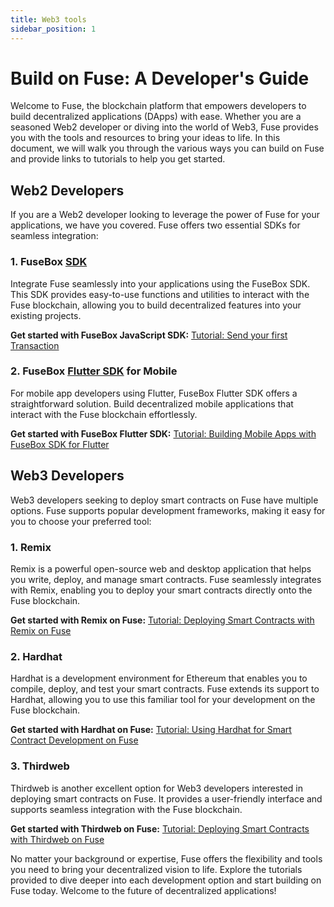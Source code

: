 ```yaml
---
title: Web3 tools
sidebar_position: 1
---
```


# Build on Fuse: A Developer's Guide

Welcome to Fuse, the blockchain platform that empowers developers to build decentralized applications (DApps) with ease. Whether you are a seasoned Web2 developer or diving into the world of Web3, Fuse provides you with the tools and resources to bring your ideas to life. In this document, we will walk you through the various ways you can build on Fuse and provide links to tutorials to help you get started.

## Web2 Developers

If you are a Web2 developer looking to leverage the power of Fuse for your applications, we have you covered. Fuse offers two essential SDKs for seamless integration:

### 1. FuseBox [SDK](/fuse-box/sdk)

Integrate Fuse seamlessly into your applications using the FuseBox SDK. This SDK provides easy-to-use functions and utilities to interact with the Fuse blockchain, allowing you to build decentralized features into your existing projects.

**Get started with FuseBox JavaScript SDK:**
[Tutorial: Send your first Transaction](/fuse-box/tutorials/send-your-first-transaction)

### 2. FuseBox [Flutter SDK](/fuse-box/sdk) for Mobile

For mobile app developers using Flutter, FuseBox Flutter SDK offers a straightforward solution. Build decentralized mobile applications that interact with the Fuse blockchain effortlessly.

**Get started with FuseBox Flutter SDK:**
[Tutorial: Building Mobile Apps with FuseBox SDK for Flutter](https://pub.dev/packages/fuse_wallet_sdk)

## Web3 Developers

Web3 developers seeking to deploy smart contracts on Fuse have multiple options. Fuse supports popular development frameworks, making it easy for you to choose your preferred tool:

### 1. Remix

Remix is a powerful open-source web and desktop application that helps you write, deploy, and manage smart contracts. Fuse seamlessly integrates with Remix, enabling you to deploy your smart contracts directly onto the Fuse blockchain.

**Get started with Remix on Fuse:**
[Tutorial: Deploying Smart Contracts with Remix on Fuse](./using-remix-and-metamask)

### 2. Hardhat

Hardhat is a development environment for Ethereum that enables you to compile, deploy, and test your smart contracts. Fuse extends its support to Hardhat, allowing you to use this familiar tool for your development on the Fuse blockchain.

**Get started with Hardhat on Fuse:**
[Tutorial: Using Hardhat for Smart Contract Development on Fuse](#)

### 3. Thirdweb

Thirdweb is another excellent option for Web3 developers interested in deploying smart contracts on Fuse. It provides a user-friendly interface and supports seamless integration with the Fuse blockchain.

**Get started with Thirdweb on Fuse:**
[Tutorial: Deploying Smart Contracts with Thirdweb on Fuse](#)

No matter your background or expertise, Fuse offers the flexibility and tools you need to bring your decentralized vision to life. Explore the tutorials provided to dive deeper into each development option and start building on Fuse today. Welcome to the future of decentralized applications!
